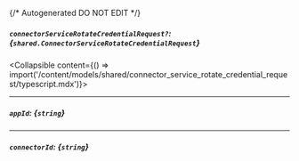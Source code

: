 {/* Autogenerated DO NOT EDIT  */}

##### `connectorServiceRotateCredentialRequest?`: *{`shared.ConnectorServiceRotateCredentialRequest`}*
<Collapsible content={() => import('/content/models/shared/connector_service_rotate_credential_request/typescript.mdx')}>
</Collapsible>

---
##### `appId`: *{`string`}*

---
##### `connectorId`: *{`string`}*

